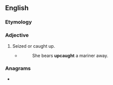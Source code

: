 ==English==

===Etymology===
{{prefix|en|up|caught}}
{{PIE root|en|keh₂p}}

===Adjective===
{{en-adj|-}}

# {{lb|en|archaic}} Seized or caught up.
#* {{RQ:Cowper Odyssey}}
#*: She bears '''upcaught''' a mariner away.

===Anagrams===
* {{anagrams|en|a=acghptuu|caught up}}